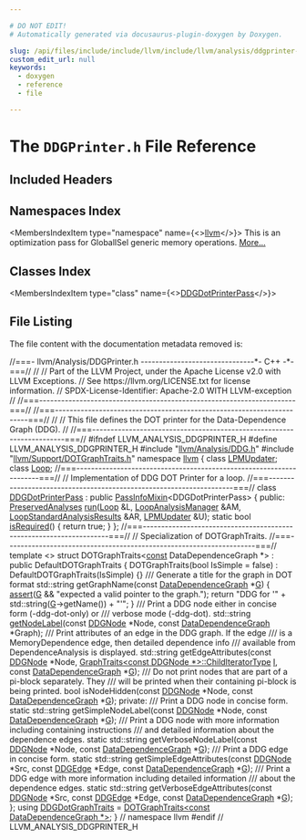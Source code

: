 ```yaml
---

# DO NOT EDIT!
# Automatically generated via docusaurus-plugin-doxygen by Doxygen.

slug: /api/files/include/include/llvm/include/llvm/analysis/ddgprinter-h
custom_edit_url: null
keywords:
  - doxygen
  - reference
  - file

---
```





# The `DDGPrinter.h` File Reference

<DoxygenPage pluginConfig={pluginConfig}>



## Included Headers

<IncludesList>
<IncludesListItem
  filePath="llvm/Analysis/DDG.h"
  permalink="/docs/api/files/include/include/llvm/include/llvm/analysis/ddg-h"
  isLocal="true" />
<IncludesListItem
  filePath="llvm/Support/DOTGraphTraits.h"
  permalink="/docs/api/files/include/include/llvm/include/llvm/support/dotgraphtraits-h"
  isLocal="true" />
</IncludesList>

## Namespaces Index

<MembersIndex>

<MembersIndexItem
  type="namespace"
  name={<><a href="/docs/api/namespaces/llvm">llvm</a></>}>
This is an optimization pass for GlobalISel generic memory operations. <a href="/docs/api/namespaces/llvm/#details">More...</a>
</MembersIndexItem>

</MembersIndex>

## Classes Index

<MembersIndex>

<MembersIndexItem
  type="class"
  name={<><a href="/docs/api/classes/llvm/ddgdotprinterpass">DDGDotPrinterPass</a></>}>
</MembersIndexItem>

<MembersIndexItem
  type="class"
  name="llvm::DOTGraphTraits&lt; const DataDependenceGraph * &gt;">
</MembersIndexItem>

</MembersIndex>


## File Listing

The file content with the documentation metadata removed is:

<ProgramListing>

<Link id="l00001" /><CodeLine lineNumber="1"><Highlight kind="comment">//===- llvm/Analysis/DDGPrinter.h -------------------------------&#42;- C++ -&#42;-===//</Highlight><Highlight kind="normal"></Highlight></CodeLine>
<Link id="l00002" /><CodeLine lineNumber="2"><Highlight kind="normal"></Highlight><Highlight kind="comment">//</Highlight><Highlight kind="normal"></Highlight></CodeLine>
<Link id="l00003" /><CodeLine lineNumber="3"><Highlight kind="normal"></Highlight><Highlight kind="comment">// Part of the LLVM Project, under the Apache License v2.0 with LLVM Exceptions.</Highlight><Highlight kind="normal"></Highlight></CodeLine>
<Link id="l00004" /><CodeLine lineNumber="4"><Highlight kind="normal"></Highlight><Highlight kind="comment">// See https://llvm.org/LICENSE.txt for license information.</Highlight><Highlight kind="normal"></Highlight></CodeLine>
<Link id="l00005" /><CodeLine lineNumber="5"><Highlight kind="normal"></Highlight><Highlight kind="comment">// SPDX-License-Identifier: Apache-2.0 WITH LLVM-exception</Highlight><Highlight kind="normal"></Highlight></CodeLine>
<Link id="l00006" /><CodeLine lineNumber="6"><Highlight kind="normal"></Highlight><Highlight kind="comment">//</Highlight><Highlight kind="normal"></Highlight></CodeLine>
<Link id="l00007" /><CodeLine lineNumber="7"><Highlight kind="normal"></Highlight><Highlight kind="comment">//===----------------------------------------------------------------------===//</Highlight><Highlight kind="normal"></Highlight></CodeLine>
<Link id="l00008" /><CodeLine lineNumber="8"><Highlight kind="normal"></Highlight></CodeLine>
<Link id="l00009" /><CodeLine lineNumber="9"><Highlight kind="normal"></Highlight><Highlight kind="comment">//===----------------------------------------------------------------------===//</Highlight><Highlight kind="normal"></Highlight></CodeLine>
<Link id="l00010" /><CodeLine lineNumber="10"><Highlight kind="normal"></Highlight><Highlight kind="comment">//</Highlight><Highlight kind="normal"></Highlight></CodeLine>
<Link id="l00011" /><CodeLine lineNumber="11"><Highlight kind="normal"></Highlight><Highlight kind="comment">// This file defines the DOT printer for the Data-Dependence Graph (DDG).</Highlight><Highlight kind="normal"></Highlight></CodeLine>
<Link id="l00012" /><CodeLine lineNumber="12"><Highlight kind="normal"></Highlight><Highlight kind="comment">//</Highlight><Highlight kind="normal"></Highlight></CodeLine>
<Link id="l00013" /><CodeLine lineNumber="13"><Highlight kind="normal"></Highlight><Highlight kind="comment">//===----------------------------------------------------------------------===//</Highlight><Highlight kind="normal"></Highlight></CodeLine>
<Link id="l00014" /><CodeLine lineNumber="14"><Highlight kind="normal"></Highlight></CodeLine>
<Link id="l00015" /><CodeLine lineNumber="15"><Highlight kind="normal"></Highlight><Highlight kind="preprocessor">#ifndef LLVM&#95;ANALYSIS&#95;DDGPRINTER&#95;H</Highlight><Highlight kind="normal"></Highlight></CodeLine>
<Link id="l00016" /><CodeLine lineNumber="16"><Highlight kind="normal"></Highlight><Highlight kind="preprocessor">#define LLVM&#95;ANALYSIS&#95;DDGPRINTER&#95;H</Highlight><Highlight kind="normal"></Highlight></CodeLine>
<Link id="l00017" /><CodeLine lineNumber="17"><Highlight kind="normal"></Highlight></CodeLine>
<Link id="l00018" /><CodeLine lineNumber="18"><Highlight kind="normal"></Highlight><Highlight kind="preprocessor">#include &quot;<a href="/docs/api/files/include/include/llvm/include/llvm/analysis/ddg-h">llvm/Analysis/DDG.h</a>&quot;</Highlight><Highlight kind="normal"></Highlight></CodeLine>
<Link id="l00019" /><CodeLine lineNumber="19"><Highlight kind="normal"></Highlight><Highlight kind="preprocessor">#include &quot;<a href="/docs/api/files/include/include/llvm/include/llvm/support/dotgraphtraits-h">llvm/Support/DOTGraphTraits.h</a>&quot;</Highlight><Highlight kind="normal"></Highlight></CodeLine>
<Link id="l00020" /><CodeLine lineNumber="20"><Highlight kind="normal"></Highlight></CodeLine>
<Link id="l00021" /><CodeLine lineNumber="21"><Highlight kind="normal"></Highlight><Highlight kind="keyword">namespace </Highlight><Highlight kind="normal"><a href="/docs/api/namespaces/llvm">llvm</a> &#123;</Highlight></CodeLine>
<Link id="l00022" /><CodeLine lineNumber="22"><Highlight kind="normal"></Highlight><Highlight kind="keyword">class </Highlight><Highlight kind="normal"><a href="/docs/api/classes/llvm/lpmupdater">LPMUpdater</a>;</Highlight></CodeLine>
<Link id="l00023" /><CodeLine lineNumber="23"><Highlight kind="normal"></Highlight><Highlight kind="keyword">class </Highlight><Highlight kind="normal"><a href="/docs/api/classes/llvm/loop">Loop</a>;</Highlight></CodeLine>
<Link id="l00024" /><CodeLine lineNumber="24"><Highlight kind="normal"></Highlight></CodeLine>
<Link id="l00025" /><CodeLine lineNumber="25"><Highlight kind="normal"></Highlight><Highlight kind="comment">//===--------------------------------------------------------------------===//</Highlight><Highlight kind="normal"></Highlight></CodeLine>
<Link id="l00026" /><CodeLine lineNumber="26"><Highlight kind="normal"></Highlight><Highlight kind="comment">// Implementation of DDG DOT Printer for a loop.</Highlight><Highlight kind="normal"></Highlight></CodeLine>
<Link id="l00027" /><CodeLine lineNumber="27"><Highlight kind="normal"></Highlight><Highlight kind="comment">//===--------------------------------------------------------------------===//</Highlight><Highlight kind="normal"></Highlight></CodeLine>
<Link id="l00028" /><CodeLine lineNumber="28" lineLink="/docs/api/classes/llvm/ddgdotprinterpass"><Highlight kind="normal"></Highlight><Highlight kind="keyword">class </Highlight><Highlight kind="normal"><a href="/docs/api/classes/llvm/ddgdotprinterpass">DDGDotPrinterPass</a> : </Highlight><Highlight kind="keyword">public</Highlight><Highlight kind="normal"> <a href="/docs/api/structs/llvm/passinfomixin">PassInfoMixin</a>&lt;DDGDotPrinterPass&gt; &#123;</Highlight></CodeLine>
<Link id="l00029" /><CodeLine lineNumber="29"><Highlight kind="normal"></Highlight><Highlight kind="keyword">public</Highlight><Highlight kind="normal">:</Highlight></CodeLine>
<Link id="l00030" /><CodeLine lineNumber="30"><Highlight kind="normal">  <a href="/docs/api/classes/llvm/preservedanalyses">PreservedAnalyses</a> <a href="/docs/api/classes/llvm/ddgdotprinterpass/#ad73a209beeea1475814429bdd8bdeda5">run</a>(<a href="/docs/api/classes/llvm/loop">Loop</a> &amp;L, <a href="/docs/api/namespaces/llvm/#a58dde534a0ea2a23cb6c779c5c283f75">LoopAnalysisManager</a> &amp;AM,</Highlight></CodeLine>
<Link id="l00031" /><CodeLine lineNumber="31"><Highlight kind="normal">                        <a href="/docs/api/structs/llvm/loopstandardanalysisresults">LoopStandardAnalysisResults</a> &amp;AR, <a href="/docs/api/classes/llvm/lpmupdater">LPMUpdater</a> &amp;U);</Highlight></CodeLine>
<Link id="l00032" /><CodeLine lineNumber="32" lineLink="/docs/api/classes/llvm/ddgdotprinterpass/#ad3184c786a932b5d0dc8b740d26b44cb"><Highlight kind="normal">  </Highlight><Highlight kind="keyword">static</Highlight><Highlight kind="normal"> </Highlight><Highlight kind="keywordtype">bool</Highlight><Highlight kind="normal"> <a href="/docs/api/classes/llvm/ddgdotprinterpass/#ad3184c786a932b5d0dc8b740d26b44cb">isRequired</a>() &#123; </Highlight><Highlight kind="keywordflow">return</Highlight><Highlight kind="normal"> </Highlight><Highlight kind="keyword">true</Highlight><Highlight kind="normal">; &#125;</Highlight></CodeLine>
<Link id="l00033" /><CodeLine lineNumber="33"><Highlight kind="normal">&#125;;</Highlight></CodeLine>
<Link id="l00034" /><CodeLine lineNumber="34"><Highlight kind="normal"></Highlight></CodeLine>
<Link id="l00035" /><CodeLine lineNumber="35"><Highlight kind="normal"></Highlight><Highlight kind="comment">//===--------------------------------------------------------------------===//</Highlight><Highlight kind="normal"></Highlight></CodeLine>
<Link id="l00036" /><CodeLine lineNumber="36"><Highlight kind="normal"></Highlight><Highlight kind="comment">// Specialization of DOTGraphTraits.</Highlight><Highlight kind="normal"></Highlight></CodeLine>
<Link id="l00037" /><CodeLine lineNumber="37"><Highlight kind="normal"></Highlight><Highlight kind="comment">//===--------------------------------------------------------------------===//</Highlight><Highlight kind="normal"></Highlight></CodeLine>
<Link id="l00038" /><CodeLine lineNumber="38"><Highlight kind="normal"></Highlight><Highlight kind="keyword">template</Highlight><Highlight kind="normal"> &lt;&gt;</Highlight></CodeLine>
<Link id="l00039" /><CodeLine lineNumber="39"><Highlight kind="normal"></Highlight><Highlight kind="keyword">struct </Highlight><Highlight kind="normal">DOTGraphTraits&lt;<a href="/docs/api/files/lib/lib/target/lib/target/aarch64/aarch64promoteconstant-cpp/#a90f8350fecae261c25be85d38b451bff">const</a> DataDependenceGraph &#42;&gt;</Highlight></CodeLine>
<Link id="l00040" /><CodeLine lineNumber="40"><Highlight kind="normal">    : </Highlight><Highlight kind="keyword">public</Highlight><Highlight kind="normal"> DefaultDOTGraphTraits &#123;</Highlight></CodeLine>
<Link id="l00041" /><CodeLine lineNumber="41"><Highlight kind="normal"></Highlight></CodeLine>
<Link id="l00042" /><CodeLine lineNumber="42"><Highlight kind="normal">  DOTGraphTraits(</Highlight><Highlight kind="keywordtype">bool</Highlight><Highlight kind="normal"> IsSimple = </Highlight><Highlight kind="keyword">false</Highlight><Highlight kind="normal">) : DefaultDOTGraphTraits(IsSimple) &#123;&#125;</Highlight></CodeLine>
<Link id="l00043" /><CodeLine lineNumber="43"><Highlight kind="normal"></Highlight><Highlight kind="comment"></Highlight></CodeLine>
<Link id="l00044" /><CodeLine lineNumber="44"><Highlight kind="comment">  /// Generate a title for the graph in DOT format</Highlight><Highlight kind="normal"></Highlight></CodeLine>
<Link id="l00045" /><CodeLine lineNumber="45"><Highlight kind="normal">  std::string getGraphName(</Highlight><Highlight kind="keyword">const</Highlight><Highlight kind="normal"> <a href="/docs/api/classes/llvm/datadependencegraph">DataDependenceGraph</a> &#42;<a href="/docs/api/files/lib/lib/support/md5-cpp/#ad96b7cf3182ce2ba85e5a7a93b12c441">G</a>) &#123;</Highlight></CodeLine>
<Link id="l00046" /><CodeLine lineNumber="46"><Highlight kind="normal">    <a href="/docs/api/files/lib/lib/target/lib/target/amdgpu/silowercontrolflow-cpp/#a4868c5d81c5ccc98c47aeab6244346a0">assert</a>(<a href="/docs/api/files/lib/lib/support/md5-cpp/#ad96b7cf3182ce2ba85e5a7a93b12c441">G</a> &amp;&amp; </Highlight><Highlight kind="stringliteral">&quot;expected a valid pointer to the graph.&quot;</Highlight><Highlight kind="normal">);</Highlight></CodeLine>
<Link id="l00047" /><CodeLine lineNumber="47"><Highlight kind="normal">    </Highlight><Highlight kind="keywordflow">return</Highlight><Highlight kind="normal"> </Highlight><Highlight kind="stringliteral">&quot;DDG for &#39;&quot;</Highlight><Highlight kind="normal"> + std::string(<a href="/docs/api/files/lib/lib/support/md5-cpp/#ad96b7cf3182ce2ba85e5a7a93b12c441">G</a>-&gt;getName()) + </Highlight><Highlight kind="stringliteral">&quot;&#39;&quot;</Highlight><Highlight kind="normal">;</Highlight></CodeLine>
<Link id="l00048" /><CodeLine lineNumber="48"><Highlight kind="normal">  &#125;</Highlight></CodeLine>
<Link id="l00049" /><CodeLine lineNumber="49"><Highlight kind="normal"></Highlight><Highlight kind="comment"></Highlight></CodeLine>
<Link id="l00050" /><CodeLine lineNumber="50"><Highlight kind="comment">  /// Print a DDG node either in concise form (-ddg-dot-only) or</Highlight></CodeLine>
<Link id="l00051" /><CodeLine lineNumber="51"><Highlight kind="comment">  /// verbose mode (-ddg-dot).</Highlight><Highlight kind="normal"></Highlight></CodeLine>
<Link id="l00052" /><CodeLine lineNumber="52"><Highlight kind="normal">  std::string <a href="/docs/api/files/lib/lib/ir/modulesummaryindex-cpp/#a0fc3ecfdb3206f557e0639397c61d1c9">getNodeLabel</a>(</Highlight><Highlight kind="keyword">const</Highlight><Highlight kind="normal"> <a href="/docs/api/classes/llvm/ddgnode">DDGNode</a> &#42;Node,</Highlight></CodeLine>
<Link id="l00053" /><CodeLine lineNumber="53"><Highlight kind="normal">                           </Highlight><Highlight kind="keyword">const</Highlight><Highlight kind="normal"> <a href="/docs/api/classes/llvm/datadependencegraph">DataDependenceGraph</a> &#42;Graph);</Highlight></CodeLine>
<Link id="l00054" /><CodeLine lineNumber="54"><Highlight kind="normal"></Highlight><Highlight kind="comment"></Highlight></CodeLine>
<Link id="l00055" /><CodeLine lineNumber="55"><Highlight kind="comment">  /// Print attributes of an edge in the DDG graph. If the edge</Highlight></CodeLine>
<Link id="l00056" /><CodeLine lineNumber="56"><Highlight kind="comment">  /// is a MemoryDependence edge, then detailed dependence info</Highlight></CodeLine>
<Link id="l00057" /><CodeLine lineNumber="57"><Highlight kind="comment">  /// available from DependenceAnalysis is displayed.</Highlight><Highlight kind="normal"></Highlight></CodeLine>
<Link id="l00058" /><CodeLine lineNumber="58"><Highlight kind="normal">  std::string</Highlight></CodeLine>
<Link id="l00059" /><CodeLine lineNumber="59"><Highlight kind="normal">  getEdgeAttributes(</Highlight><Highlight kind="keyword">const</Highlight><Highlight kind="normal"> <a href="/docs/api/classes/llvm/ddgnode">DDGNode</a> &#42;Node,</Highlight></CodeLine>
<Link id="l00060" /><CodeLine lineNumber="60"><Highlight kind="normal">                    <a href="/docs/api/structs/llvm/graphtraits">GraphTraits&lt;const DDGNode &#42;&gt;::ChildIteratorType</a> <a href="/docs/api/files/lib/lib/support/md5-cpp/#ac0eafdc9ee161b71e7af98af736952fd">I</a>,</Highlight></CodeLine>
<Link id="l00061" /><CodeLine lineNumber="61"><Highlight kind="normal">                    </Highlight><Highlight kind="keyword">const</Highlight><Highlight kind="normal"> <a href="/docs/api/classes/llvm/datadependencegraph">DataDependenceGraph</a> &#42;<a href="/docs/api/files/lib/lib/support/md5-cpp/#ad96b7cf3182ce2ba85e5a7a93b12c441">G</a>);</Highlight></CodeLine>
<Link id="l00062" /><CodeLine lineNumber="62"><Highlight kind="normal"></Highlight><Highlight kind="comment"></Highlight></CodeLine>
<Link id="l00063" /><CodeLine lineNumber="63"><Highlight kind="comment">  /// Do not print nodes that are part of a pi-block separately. They</Highlight></CodeLine>
<Link id="l00064" /><CodeLine lineNumber="64"><Highlight kind="comment">  /// will be printed when their containing pi-block is being printed.</Highlight><Highlight kind="normal"></Highlight></CodeLine>
<Link id="l00065" /><CodeLine lineNumber="65"><Highlight kind="normal">  </Highlight><Highlight kind="keywordtype">bool</Highlight><Highlight kind="normal"> isNodeHidden(</Highlight><Highlight kind="keyword">const</Highlight><Highlight kind="normal"> <a href="/docs/api/classes/llvm/ddgnode">DDGNode</a> &#42;Node, </Highlight><Highlight kind="keyword">const</Highlight><Highlight kind="normal"> <a href="/docs/api/classes/llvm/datadependencegraph">DataDependenceGraph</a> &#42;<a href="/docs/api/files/lib/lib/support/md5-cpp/#ad96b7cf3182ce2ba85e5a7a93b12c441">G</a>);</Highlight></CodeLine>
<Link id="l00066" /><CodeLine lineNumber="66"><Highlight kind="normal"></Highlight></CodeLine>
<Link id="l00067" /><CodeLine lineNumber="67"><Highlight kind="normal"></Highlight><Highlight kind="keyword">private</Highlight><Highlight kind="normal">:</Highlight><Highlight kind="comment"></Highlight></CodeLine>
<Link id="l00068" /><CodeLine lineNumber="68"><Highlight kind="comment">  /// Print a DDG node in concise form.</Highlight><Highlight kind="normal"></Highlight></CodeLine>
<Link id="l00069" /><CodeLine lineNumber="69"><Highlight kind="normal">  </Highlight><Highlight kind="keyword">static</Highlight><Highlight kind="normal"> std::string getSimpleNodeLabel(</Highlight><Highlight kind="keyword">const</Highlight><Highlight kind="normal"> <a href="/docs/api/classes/llvm/ddgnode">DDGNode</a> &#42;Node,</Highlight></CodeLine>
<Link id="l00070" /><CodeLine lineNumber="70"><Highlight kind="normal">                                        </Highlight><Highlight kind="keyword">const</Highlight><Highlight kind="normal"> <a href="/docs/api/classes/llvm/datadependencegraph">DataDependenceGraph</a> &#42;<a href="/docs/api/files/lib/lib/support/md5-cpp/#ad96b7cf3182ce2ba85e5a7a93b12c441">G</a>);</Highlight></CodeLine>
<Link id="l00071" /><CodeLine lineNumber="71"><Highlight kind="normal"></Highlight><Highlight kind="comment"></Highlight></CodeLine>
<Link id="l00072" /><CodeLine lineNumber="72"><Highlight kind="comment">  /// Print a DDG node with more information including containing instructions</Highlight></CodeLine>
<Link id="l00073" /><CodeLine lineNumber="73"><Highlight kind="comment">  /// and detailed information about the dependence edges.</Highlight><Highlight kind="normal"></Highlight></CodeLine>
<Link id="l00074" /><CodeLine lineNumber="74"><Highlight kind="normal">  </Highlight><Highlight kind="keyword">static</Highlight><Highlight kind="normal"> std::string getVerboseNodeLabel(</Highlight><Highlight kind="keyword">const</Highlight><Highlight kind="normal"> <a href="/docs/api/classes/llvm/ddgnode">DDGNode</a> &#42;Node,</Highlight></CodeLine>
<Link id="l00075" /><CodeLine lineNumber="75"><Highlight kind="normal">                                         </Highlight><Highlight kind="keyword">const</Highlight><Highlight kind="normal"> <a href="/docs/api/classes/llvm/datadependencegraph">DataDependenceGraph</a> &#42;<a href="/docs/api/files/lib/lib/support/md5-cpp/#ad96b7cf3182ce2ba85e5a7a93b12c441">G</a>);</Highlight></CodeLine>
<Link id="l00076" /><CodeLine lineNumber="76"><Highlight kind="normal"></Highlight><Highlight kind="comment"></Highlight></CodeLine>
<Link id="l00077" /><CodeLine lineNumber="77"><Highlight kind="comment">  /// Print a DDG edge in concise form.</Highlight><Highlight kind="normal"></Highlight></CodeLine>
<Link id="l00078" /><CodeLine lineNumber="78"><Highlight kind="normal">  </Highlight><Highlight kind="keyword">static</Highlight><Highlight kind="normal"> std::string getSimpleEdgeAttributes(</Highlight><Highlight kind="keyword">const</Highlight><Highlight kind="normal"> <a href="/docs/api/classes/llvm/ddgnode">DDGNode</a> &#42;Src,</Highlight></CodeLine>
<Link id="l00079" /><CodeLine lineNumber="79"><Highlight kind="normal">                                             </Highlight><Highlight kind="keyword">const</Highlight><Highlight kind="normal"> <a href="/docs/api/classes/llvm/ddgedge">DDGEdge</a> &#42;Edge,</Highlight></CodeLine>
<Link id="l00080" /><CodeLine lineNumber="80"><Highlight kind="normal">                                             </Highlight><Highlight kind="keyword">const</Highlight><Highlight kind="normal"> <a href="/docs/api/classes/llvm/datadependencegraph">DataDependenceGraph</a> &#42;<a href="/docs/api/files/lib/lib/support/md5-cpp/#ad96b7cf3182ce2ba85e5a7a93b12c441">G</a>);</Highlight></CodeLine>
<Link id="l00081" /><CodeLine lineNumber="81"><Highlight kind="normal"></Highlight><Highlight kind="comment"></Highlight></CodeLine>
<Link id="l00082" /><CodeLine lineNumber="82"><Highlight kind="comment">  /// Print a DDG edge with more information including detailed information</Highlight></CodeLine>
<Link id="l00083" /><CodeLine lineNumber="83"><Highlight kind="comment">  /// about the dependence edges.</Highlight><Highlight kind="normal"></Highlight></CodeLine>
<Link id="l00084" /><CodeLine lineNumber="84"><Highlight kind="normal">  </Highlight><Highlight kind="keyword">static</Highlight><Highlight kind="normal"> std::string getVerboseEdgeAttributes(</Highlight><Highlight kind="keyword">const</Highlight><Highlight kind="normal"> <a href="/docs/api/classes/llvm/ddgnode">DDGNode</a> &#42;Src,</Highlight></CodeLine>
<Link id="l00085" /><CodeLine lineNumber="85"><Highlight kind="normal">                                              </Highlight><Highlight kind="keyword">const</Highlight><Highlight kind="normal"> <a href="/docs/api/classes/llvm/ddgedge">DDGEdge</a> &#42;Edge,</Highlight></CodeLine>
<Link id="l00086" /><CodeLine lineNumber="86"><Highlight kind="normal">                                              </Highlight><Highlight kind="keyword">const</Highlight><Highlight kind="normal"> <a href="/docs/api/classes/llvm/datadependencegraph">DataDependenceGraph</a> &#42;<a href="/docs/api/files/lib/lib/support/md5-cpp/#ad96b7cf3182ce2ba85e5a7a93b12c441">G</a>);</Highlight></CodeLine>
<Link id="l00087" /><CodeLine lineNumber="87"><Highlight kind="normal">&#125;;</Highlight></CodeLine>
<Link id="l00088" /><CodeLine lineNumber="88"><Highlight kind="normal"></Highlight></CodeLine>
<Link id="l00089" /><CodeLine lineNumber="89" lineLink="/docs/api/namespaces/llvm/#a1421d989f7ec762b901c556d537dd3c7"><Highlight kind="normal"></Highlight><Highlight kind="keyword">using </Highlight><Highlight kind="normal"><a href="/docs/api/namespaces/llvm/#a1421d989f7ec762b901c556d537dd3c7">DDGDotGraphTraits</a> = <a href="/docs/api/structs/llvm/dotgraphtraits">DOTGraphTraits&lt;const DataDependenceGraph &#42;&gt;</a>;</Highlight></CodeLine>
<Link id="l00090" /><CodeLine lineNumber="90"><Highlight kind="normal"></Highlight></CodeLine>
<Link id="l00091" /><CodeLine lineNumber="91"><Highlight kind="normal">&#125; </Highlight><Highlight kind="comment">// namespace llvm</Highlight><Highlight kind="normal"></Highlight></CodeLine>
<Link id="l00092" /><CodeLine lineNumber="92"><Highlight kind="normal"></Highlight></CodeLine>
<Link id="l00093" /><CodeLine lineNumber="93"><Highlight kind="normal"></Highlight><Highlight kind="preprocessor">#endif </Highlight><Highlight kind="comment">// LLVM&#95;ANALYSIS&#95;DDGPRINTER&#95;H</Highlight><Highlight kind="normal"></Highlight></CodeLine>

</ProgramListing>

</DoxygenPage>
